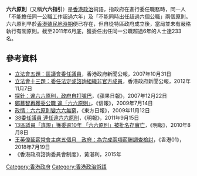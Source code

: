 '''六六原則'''（又稱'''六六指引'''）是[[香港政治|香港政治]]術語，指政府在進行委任職務時，同一人「不能擔任同一公職工作超過六年」及「不能同時出任超過六個公職」兩個原則。六六原則早於[[香港殖民地時期|香港殖民地時期]]便已存在，但自從特區政府成立後，當局並未有嚴格執行有關原則。截至2011年6月底，獲委任出任同一公職超過6年的人士達233名。

==參考資料==
*[http://www.info.gov.hk/gia/general/200710/31/P200710310213.htm 立法會五題：區議會委任議員]{{Wayback|url=http://www.info.gov.hk/gia/general/200710/31/P200710310213.htm |date=20200929053636 }}，香港政府新聞公報，2007年10月31日
*[http://www.info.gov.hk/gia/general/201211/07/P201211070279.htm 立法會十三題：委任法定或諮詢組織非官方成員]{{Wayback|url=http://www.info.gov.hk/gia/general/201211/07/P201211070279.htm |date=20191031215216 }}，香港政府新聞公報，2012年11月7日
*[https://hk.news.appledaily.com/local/daily/article/20071222/10563153 探針︰違六六原則，政府自打嘴巴]{{Wayback|url=https://hk.news.appledaily.com/local/daily/article/20071222/10563153 |date=20190921140859 }}，《蘋果日報》，2007年12月22日
*[http://www1.hkej.com/dailynews/articlePrint/id/476169 鄭慕智再獲委公職 違「六六原則」]{{Wayback|url=http://www1.hkej.com/dailynews/articlePrint/id/476169 |date=20201111105223 }}，《信報》，2009年7月14日
*[http://orientaldaily.on.cc/cnt/news/20091112/00176_095.html 政情：六六原則變六六無窮]{{Wayback|url=http://orientaldaily.on.cc/cnt/news/20091112/00176_095.html |date=20201111105230 }}，《東方日報》，2009年11月12日
*[https://life.mingpao.com/general/article?issue=20110915&nodeid=1508105614743 38委任議員 連任違六六原則]{{Wayback|url=https://life.mingpao.com/general/article?issue=20110915&nodeid=1508105614743 |date=20190916114434 }}，《明報》，2011年9月15日
*[https://life.mingpao.com/general/article?issue=20100808&nodeid=1507979809237 13區議員「違規」獲委逾10年 「六六原則」被批名存實亡]{{Wayback|url=https://life.mingpao.com/general/article?issue=20100808&nodeid=1507979809237 |date=20191006160253 }}，《明報》，2010年8月8日
*[https://www.hk01.com/%E6%94%BF%E6%83%85/212799/%E7%8E%8B%E8%8B%B1%E5%81%89%E5%BB%B6%E8%96%AA%E5%B8%B8%E6%9C%83%E4%B8%BB%E5%B8%AD%E4%BA%94%E5%80%8B%E6%9C%88-%E6%94%BF%E5%BA%9C-%E7%82%BA%E5%AE%8C%E6%88%90%E5%85%A9%E9%A0%85%E8%96%AA%E9%85%AC%E8%AA%BF%E6%9F%A5%E6%AA%A2%E8%A8%8E 王英偉延薪常會主席五個月　政府：為完成兩項薪酬調查檢討]{{Wayback|url=https://www.hk01.com/%E6%94%BF%E6%83%85/212799/%E7%8E%8B%E8%8B%B1%E5%81%89%E5%BB%B6%E8%96%AA%E5%B8%B8%E6%9C%83%E4%B8%BB%E5%B8%AD%E4%BA%94%E5%80%8B%E6%9C%88-%E6%94%BF%E5%BA%9C-%E7%82%BA%E5%AE%8C%E6%88%90%E5%85%A9%E9%A0%85%E8%96%AA%E9%85%AC%E8%AA%BF%E6%9F%A5%E6%AA%A2%E8%A8%8E |date=20201111110759 }}，《香港01》，2018年7月19日
*《香港政府諮詢委員會制度》，黃湛利，2015年


[[Category:香港政府|Category:香港政府]]
[[Category:香港政治術語|Category:香港政治術語]]